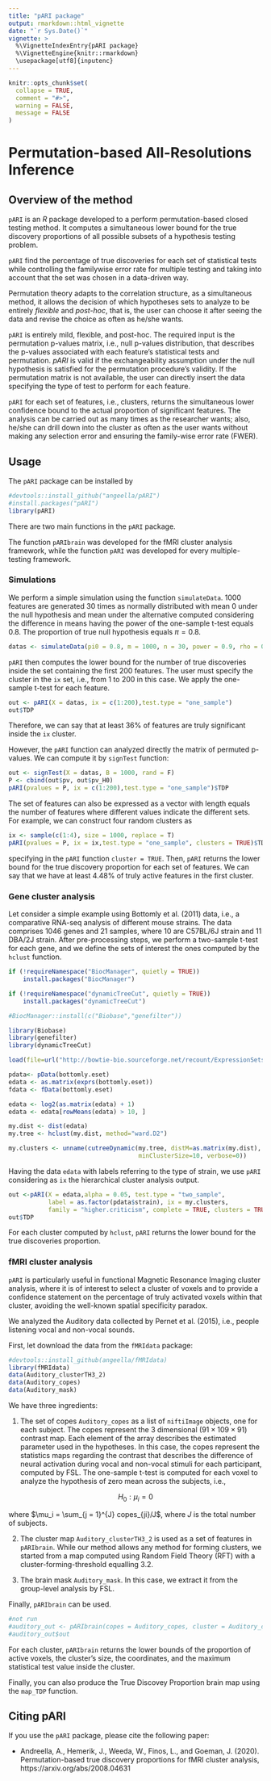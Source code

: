 ```yaml
---
title: "pARI package"
output: rmarkdown::html_vignette
date: "`r Sys.Date()`"
vignette: >
  %\VignetteIndexEntry{pARI package}
  %\VignetteEngine{knitr::rmarkdown}
  \usepackage[utf8]{inputenc}
---
```




```r
knitr::opts_chunk$set(
  collapse = TRUE,
  comment = "#>",
  warning = FALSE,
  message = FALSE
)
```

# Permutation-based All-Resolutions Inference

## Overview of the method

`pARI` is an _R_ package developed to a perform permutation-based closed testing method. It computes a simultaneous lower bound for the true discovery proportions of all possible subsets of a hypothesis testing problem.

`pARI` find the percentage of true discoveries for each set of statistical tests while controlling the familywise error rate for multiple testing and taking into account that the set was chosen in a data-driven way.

Permutation theory adapts to the correlation structure, as a simultaneous method, it allows the decision of which hypotheses sets to analyze to be entirely _flexible_ and _post-hoc_, that is, the user can choose it after seeing the data and revise the choice as often as he/she wants. 

`pARI` is entirely mild, flexible, and post-hoc. The required input is the permutation p-values matrix, i.e., null p-values distribution, that describes the p-values associated with each feature's statistical tests and permutation. *pARI* is valid if the exchangeability assumption under the null hypothesis is satisfied for the permutation procedure's validity. If the permutation matrix is not available, the user can directly insert the data specifying the type of test to perform for each feature.

`pARI` for each set of features, i.e., clusters, returns the simultaneous lower confidence bound to the actual proportion of significant features. The analysis can be carried out as many times as the researcher wants; also, he/she can drill down into the cluster as often as the user wants without making any selection error and ensuring the family-wise error rate (FWER).


## Usage

The `pARI` package can be installed by

```r
#devtools::install_github("angeella/pARI")
#install.packages("pARI")
library(pARI)
```

There are two main functions in the `pARI` package. 

The function `pARIbrain` was developed for the fMRI cluster analysis framework, while the function `pARI` was developed for every multiple-testing framework.


### Simulations

We perform a simple simulation using the function `simulateData`. $1000$ features are generated $30$ times as normally distributed with mean $0$ under the null hypothesis and mean under the alternative computed considering the difference in means having the power of the one-sample t-test equals $0.8$. The proportion of true null hypothesis equals $\pi = 0.8$.

```r
datas <- simulateData(pi0 = 0.8, m = 1000, n = 30, power = 0.9, rho = 0.5,seed = 123)
```

`pARI` then computes the lower bound for the number of true discoveries inside the set containing the first $200$ features. The user must specify the cluster in the `ix` set, i.e., from $1$ to $200$ in this case. We apply the one-sample t-test for each feature.

```r
out <- pARI(X = datas, ix = c(1:200),test.type = "one_sample")
out$TDP
```

Therefore, we can say that at least $36\%$ of features are truly significant inside the `ix` cluster.

However, the `pARI` function can analyzed directly the matrix of permuted p-values. We can compute it by `signTest` function:

```r
out <- signTest(X = datas, B = 1000, rand = F)
P <- cbind(out$pv, out$pv_H0)
pARI(pvalues = P, ix = c(1:200),test.type = "one_sample")$TDP
```

The set of features can also be expressed as a vector with length equals the number of features where different values indicate the different sets. For example, we can construct four random clusters as

```r
ix <- sample(c(1:4), size = 1000, replace = T)
pARI(pvalues = P, ix = ix,test.type = "one_sample", clusters = TRUE)$TDP
```

specifying in the `pARI` function `cluster = TRUE`. Then, `pARI` returns the lower bound for the true discovery proportion for each set of features. We can say that we have at least $4.48\%$ of truly active features in the first cluster.

### Gene cluster analysis

Let consider a simple example using Bottomly et al. (2011) data, i.e., a comparative RNA-seq analysis of different mouse strains. The data comprises $1046$ genes and $21$ samples, where $10$ are C57BL/6J strain and $11$ DBA/2J strain. After pre-processing steps, we perform a two-sample t-test for each gene, and we define the sets of interest the ones computed by the `hclust` function.

```r
if (!requireNamespace("BiocManager", quietly = TRUE))
    install.packages("BiocManager")

if (!requireNamespace("dynamicTreeCut", quietly = TRUE))
    install.packages("dynamicTreeCut")

#BiocManager::install(c("Biobase","genefilter"))

library(Biobase)
library(genefilter)
library(dynamicTreeCut)
```


```r
load(file=url("http://bowtie-bio.sourceforge.net/recount/ExpressionSets/bottomly_eset.RData"))

pdata<- pData(bottomly.eset)
edata <- as.matrix(exprs(bottomly.eset))
fdata <- fData(bottomly.eset)

edata <- log2(as.matrix(edata) + 1)
edata <- edata[rowMeans(edata) > 10, ]

my.dist <- dist(edata)
my.tree <- hclust(my.dist, method="ward.D2")

my.clusters <- unname(cutreeDynamic(my.tree, distM=as.matrix(my.dist),
                                    minClusterSize=10, verbose=0))
```

Having the data `edata` with labels referring to the type of strain, we use `pARI` considering as `ix` the hierarchical cluster analysis output.

```r
out <-pARI(X = edata,alpha = 0.05, test.type = "two_sample", 
           label = as.factor(pdata$strain), ix = my.clusters,
           family = "higher.criticism", complete = TRUE, clusters = TRUE)
out$TDP
```

For each cluster computed by `hclust`, `pARI` returns the lower bound for the true discoveries proportion.

### fMRI cluster analysis

`pARI` is particularly useful in functional Magnetic Resonance Imaging cluster analysis, where it is of interest to select a cluster of voxels and to provide a confidence statement on the percentage of truly activated voxels within that cluster, avoiding the well-known spatial specificity paradox.

We analyzed the Auditory data collected by Pernet et al. (2015), i.e., people listening vocal and non-vocal sounds.

First, let download the data from the `fMRIdata` package:

```r
#devtools::install_github(angeella/fMRIdata)
library(fMRIdata)
data(Auditory_clusterTH3_2)
data(Auditory_copes)
data(Auditory_mask)
```

We have three ingredients:

 1. The set of copes `Auditory_copes` as a list of `niftiImage` objects, one for each subject. The copes represent the $3$ dimensional ($91 \times 109 \times 91$) contrast map. Each element of the array describes the estimated parameter used in the hypotheses. In this case, the copes represent the statistics maps regarding the contrast that describes the difference of neural activation during vocal and non-vocal stimuli for each participant, computed by FSL. The one-sample t-test is computed for each voxel to analyze the hypothesis of zero mean across the subjects, i.e.,

$$
H_0 : \mu_i = 0
$$

where $\mu_i = \sum_{j = 1}^{J} copes_{ji}/J$, where $J$ is the total number of subjects. 

 2. The cluster map `Auditory_clusterTH3_2` is used as a set of features in `pARIbrain`. While our method allows any method for forming clusters, we started from a map computed using Random Field Theory (RFT) with a cluster-forming-threshold equalling $3.2$.
 
 3. The brain mask `Auditory_mask`. In this case, we extract it from the group-level analysis by FSL.

Finally, `pARIbrain` can be used. 

```r
#not run
#auditory_out <- pARIbrain(copes = Auditory_copes, cluster = Auditory_clusterTH3_2, mask = Auditory_mask, alpha = 0.05, silent = TRUE)
#auditory_out$out
```

For each cluster, `pARIbrain` returns the lower bounds of the proportion of active voxels, the cluster's size, the coordinates, and the maximum statistical test value inside the cluster.

Finally, you can also produce the True Discovey Proportion brain map using the `map_TDP` function.

## Citing pARI

If you use the `pARI` package, please cite the following paper:

- Andreella, A., Hemerik, J., Weeda, W., Finos, L., and Goeman, J. (2020). Permutation-based true discovery proportions for fMRI cluster analysis, https://arxiv.org/abs/2008.04631